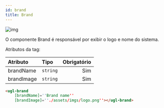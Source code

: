 ```yaml
---
id: brand
title: Brand
---
```


![img](../../static/img/components/brand.png)

O componente Brand é responsável por exibir o logo e nome do sistema.

Atributos da tag:

Atributo      | Tipo         | Obrigatório
:------------ | :----------- | -----------:
brandName     | `string`     | Sim
brandImage    | `string`     | Sim

```html
<ugl-brand
    [brandName]=''Brand name''
    [brandImage]=''./assets/imgs/logo.png''></ugl-brand>
```
